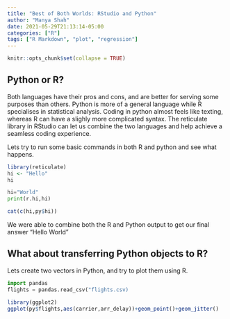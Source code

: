 ```yaml
---
title: "Best of Both Worlds: RStudio and Python"
author: "Manya Shah"
date: 2021-05-29T21:13:14-05:00
categories: ["R"]
tags: ["R Markdown", "plot", "regression"]
---
```


```r
knitr::opts_chunk$set(collapse = TRUE)
```

## Python or R?

Both languages have their pros and cons, and are better for serving some purposes than others. Python is more of a general language while R specialises in statistical analysis. Coding in python almost feels like texting, whereas R can have a slighly more complicated syntax. The reticulate library in RStudio can let us combine the two languages and help achieve a seamless coding experience. 

Lets try to run some basic commands in both R and python and see what happens.

```r
library(reticulate)
hi <- "Hello"
hi
```

```python
hi="World"
print(r.hi,hi)
```

```r
cat(c(hi,py$hi))
```

We were able to combine both the R and Python output to get our final answer "Hello World"

## What about transferring Python objects to R? 

Lets create two vectors in Python, and try to plot them using R. 

```python
import pandas
flights = pandas.read_csv("flights.csv)
```

```r
library(ggplot2)
ggplot(py$flights,aes(carrier,arr_delay))+geom_point()+geom_jitter()
```

